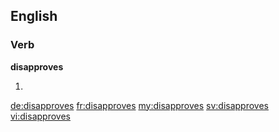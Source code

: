 ==English==

===Verb===
'''disapproves'''

# {{third-person singular of|disapprove}}

[[de:disapproves]]
[[fr:disapproves]]
[[my:disapproves]]
[[sv:disapproves]]
[[vi:disapproves]]